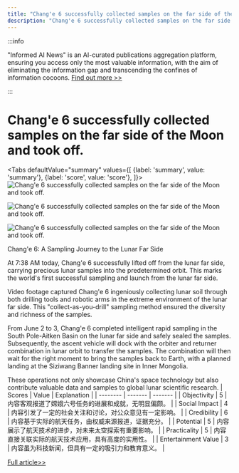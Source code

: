```yaml
---
title: "Chang'e 6 successfully collected samples on the far side of the Moon and took off."
description: "Chang'e 6 successfully collected samples on the far side of the Moon and took off."
---
```



:::info

"Informed AI News" is an AI-curated publications aggregation platform, ensuring you access only the most valuable information, with the aim of eliminating the information gap and transcending the confines of information cocoons.  [Find out more >>](/docs/guides)

:::

# Chang'e 6 successfully collected samples on the far side of the Moon and took off.


<Tabs
	defaultValue="summary"
	values={[
	{label: 'summary', value: 'summary'},
	{label: 'score', value: 'score'},
]}>
<TabItem value="summary">
<img
  src="https://image.informedainews.com/2024/06/Tec-uZE-1717494799-0.jpg"
  alt="Chang'e 6 successfully collected samples on the far side of the Moon and took off."
/>

<img
  src="https://image.informedainews.com/2024/06/Tec-emb-1717494799-1.jpg"
  alt="Chang'e 6 successfully collected samples on the far side of the Moon and took off."
/>

<img
  src="https://image.informedainews.com/2024/06/Tec-2nK-1717494799-2.jpg"
  alt="Chang'e 6 successfully collected samples on the far side of the Moon and took off."
/>



Chang'e 6: A Sampling Journey to the Lunar Far Side

At 7:38 AM today, Chang'e 6 successfully lifted off from the lunar far side, carrying precious lunar samples into the predetermined orbit. This marks the world's first successful sampling and launch from the lunar far side.

Video footage captured Chang'e 6 ingeniously collecting lunar soil through both drilling tools and robotic arms in the extreme environment of the lunar far side. This "collect-as-you-drill" sampling method ensured the diversity and richness of the samples.

From June 2 to 3, Chang'e 6 completed intelligent rapid sampling in the South Pole-Aitken Basin on the lunar far side and safely sealed the samples. Subsequently, the ascent vehicle will dock with the orbiter and returner combination in lunar orbit to transfer the samples. The combination will then wait for the right moment to bring the samples back to Earth, with a planned landing at the Siziwang Banner landing site in Inner Mongolia.

These operations not only showcase China's space technology but also contribute valuable data and samples to global lunar scientific research.
</TabItem>
<TabItem value="score">
	| Scores     | Value   | Explanation |
	| -------- | ------- | ------- |
	| Objectivity  | 5    | 内容客观报道了嫦娥六号任务的进展和成就，无明显偏颇。    |
	| Social Impact | 4     | 内容引发了一定的社会关注和讨论，对公众意见有一定影响。    |
	| Credibility    | 6    | 内容基于实际的航天任务，由权威来源报道，证据充分。    |
	| Potential    | 5    | 内容展示了航天技术的进步，对未来太空探索有重要影响。    |
	| Practicality    | 5    | 内容直接关联实际的航天技术应用，具有高度的实用性。    |
	| Entertainment Value    | 3    | 内容虽为科技新闻，但具有一定的吸引力和教育意义。    |
</TabItem>
</Tabs>

[Full article>>](https://www.cnbeta.com.tw/articles/science/1433481.htm)
